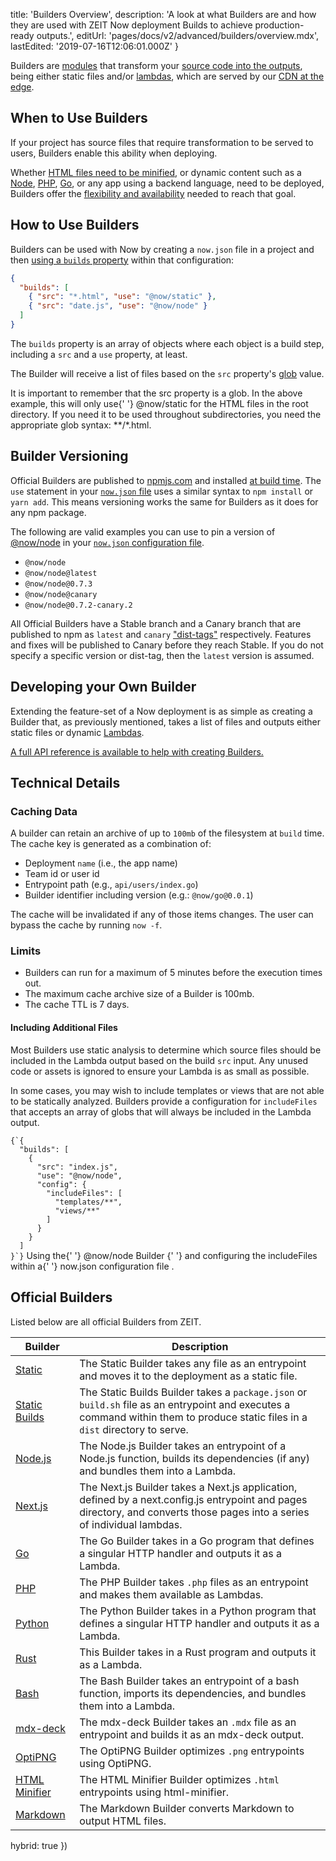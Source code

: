 
  title: 'Builders Overview',
  description:
    'A look at what Builders are and how they are used with ZEIT Now deployment Builds to achieve production-ready outputs.',
  editUrl: 'pages/docs/v2/advanced/builders/overview.mdx',
  lastEdited: '2019-07-16T12:06:01.000Z'
}

Builders are [modules](https://zeit.co/docs/v2/deployments/builders/developer-guide/) that transform your [source code into the outputs](/docs/v2/deployments/builds#sources-and-outputs), being either static files and/or [lambdas](https://zeit.co/docs/v2/deployments/concepts/lambdas/), which are served by our [CDN at the edge](https://zeit.co/docs/v2/advanced/domains/cdn/).

## When to Use Builders

If your project has source files that require transformation to be served to users, Builders enable this ability when deploying.

Whether [HTML files need to be minified](/docs/v2/deployments/official-builders/html-minifier-now-html-minifier), or dynamic content such as a [Node](/docs/v2/deployments/official-builders/node-js-now-node), [PHP](/docs/v2/deployments/official-builders/php-now-php), [Go](/docs/v2/deployments/official-builders/go-now-go), or any app using a backend language, need to be deployed, Builders offer the [flexibility and availability](/docs/v2/deployments/builders/developer-guide) needed to reach that goal.

## How to Use Builders

Builders can be used with Now by creating a `now.json` file in a project and then [using a `builds` property](/docs/v2/deployments/builds) within that configuration:

```json
{
  "builds": [
    { "src": "*.html", "use": "@now/static" },
    { "src": "date.js", "use": "@now/node" }
  ]
}
```

The `builds` property is an array of objects where each object is a build step, including a `src` and a `use` property, at least.

The Builder will receive a list of files based on the `src` property's [glob](<https://en.wikipedia.org/wiki/Glob_(programming)>) value.

<Note>
  It is important to remember that the <InlineCode>src</InlineCode> property is
  a glob. In the above example, this will only use{' '}
  <InlineCode>@now/static</InlineCode> for the HTML files in the root directory.
  If you need it to be used throughout subdirectories, you need the appropriate
  glob syntax: <InlineCode>**/*.html</InlineCode>.
</Note>

## Builder Versioning

Official Builders are published to [npmjs.com](https://npmjs.com) and installed [at build time](/docs/v2/deployments/concepts/lifecycle/#builds-lifecycle). The `use` statement in your [`now.json` file](/docs/v2/deployments/configuration) uses a similar syntax to `npm install` or `yarn add`. This means versioning works the same for Builders as it does for any npm package.

The following are valid examples you can use to pin a version of [@now/node](https://www.npmjs.com/package/@now/node?activeTab=versions) in your [`now.json` configuration file](/docs/v2/deployments/configuration/#builds).

- `@now/node`
- `@now/node@latest`
- `@now/node@0.7.3`
- `@now/node@canary`
- `@now/node@0.7.2-canary.2`

All Official Builders have a Stable branch and a Canary branch that are published to npm as `latest` and `canary` ["dist-tags"](https://docs.npmjs.com/adding-dist-tags-to-packages) respectively. Features and fixes will be published to Canary before they reach Stable. If you do not specify a specific version or dist-tag, then the `latest` version is assumed.

## Developing your Own Builder

Extending the feature-set of a Now deployment is as simple as creating a Builder that, as previously mentioned, takes a list of files and outputs either static files or dynamic [Lambdas](/docs/v2/deployments/concepts/lambdas).

[A full API reference is available to help with creating Builders.](/docs/v2/deployments/builders/developer-guide)

## Technical Details

### Caching Data

A builder can retain an archive of up to `100mb` of the filesystem at `build` time. The cache key is generated as a combination of:

- Deployment `name` (i.e., the app name)
- Team id or user id
- Entrypoint path (e.g., `api/users/index.go`)
- Builder identifier including version (e.g.: `@now/go@0.0.1`)

The cache will be invalidated if any of those items changes. The user can bypass the cache by running `now -f`.

### Limits

- Builders can run for a maximum of 5 minutes before the execution times out.
- The maximum cache archive size of a Builder is 100mb.
- The cache TTL is 7 days.

#### Including Additional Files

Most Builders use static analysis to determine which source files should be included in the Lambda output based on the build `src` input. Any unused code or assets is ignored to ensure your Lambda is as small as possible.

In some cases, you may wish to include templates or views that are not able to be statically analyzed. Builders provide a configuration for `includeFiles` that accepts an array of globs that will always be included in the Lambda output.

<Example>
  <Code lang="json">{`{
  "builds": [
    {
      "src": "index.js",
      "use": "@now/node",
      "config": {
        "includeFiles": [
          "templates/**",
          "views/**"
        ]
      }
    }
  ]
}`}</Code>
  <Caption>
    Using the{' '}
    <GenericLink href="/docs/v2/deployments/official-builders/node-js-now-node/">
      @now/node Builder
    </GenericLink>{' '}
    and configuring the <InlineCode>includeFiles</InlineCode> within a{' '}
    <GenericLink href="/docs/v2/deployments/configuration#builds">
      now.json configuration file
    </GenericLink>
    .
  </Caption>
</Example>

## Official Builders

Listed below are all official Builders from ZEIT.

| Builder                                                                                 | Description                                                                                                                                                                     |
| --------------------------------------------------------------------------------------- | ------------------------------------------------------------------------------------------------------------------------------------------------------------------------------- |
| [Static](/docs/v2/deployments/official-builders/static-now-static)                      | The Static Builder takes any file as an entrypoint and moves it to the deployment as a static file.                                                                             |
| [Static Builds](/docs/v2/deployments/official-builders/static-build-now-static-build)   | The Static Builds Builder takes a `package.json` or `build.sh` file as an entrypoint and executes a command within them to produce static files in a `dist` directory to serve. |
| [Node.js](/docs/v2/deployments/official-builders/node-js-now-node)                      | The Node.js Builder takes an entrypoint of a Node.js function, builds its dependencies (if any) and bundles them into a Lambda.                                                 |
| [Next.js](/docs/v2/deployments/official-builders/next-js-now-next)                      | The Next.js Builder takes a Next.js application, defined by a next.config.js entrypoint and pages directory, and converts those pages into a series of individual lambdas.      |
| [Go](/docs/v2/deployments/official-builders/go-now-go)                                  | The Go Builder takes in a Go program that defines a singular HTTP handler and outputs it as a Lambda.                                                                           |
| [PHP](/docs/v2/deployments/official-builders/php-now-php)                               | The PHP Builder takes `.php` files as an entrypoint and makes them available as Lambdas.                                                                                        |
| [Python](/docs/v2/deployments/official-builders/python-now-python)                      | The Python Builder takes in a Python program that defines a singular HTTP handler and outputs it as a Lambda.                                                                   |
| [Rust](/docs/v2/deployments/official-builders/now-rust)                                 | This Builder takes in a Rust program and outputs it as a Lambda.                                                                                                                |
| [Bash](/docs/v2/deployments/official-builders/bash-now-bash)                            | The Bash Builder takes an entrypoint of a bash function, imports its dependencies, and bundles them into a Lambda.                                                              |
| [mdx-deck](/docs/v2/deployments/official-builders/mdx-deck-now-mdx-deck)                | The mdx-deck Builder takes an `.mdx` file as an entrypoint and builds it as an mdx-deck output.                                                                                 |
| [OptiPNG](/docs/v2/deployments/official-builders/optipng-now-optipng)                   | The OptiPNG Builder optimizes `.png` entrypoints using OptiPNG.                                                                                                                 |
| [HTML Minifier](/docs/v2/deployments/official-builders/html-minifier-now-html-minifier) | The HTML Minifier Builder optimizes `.html` entrypoints using html-minifier.                                                                                                    |
| [Markdown](/docs/v2/deployments/official-builders/markdown-now-md)                      | The Markdown Builder converts Markdown to output HTML files.                                                                                                                    |

  hybrid: true
})
